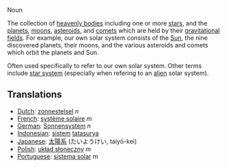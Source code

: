 Noun

The collection of [[heavenly bodies]] including one or more [[star]]s, and the [[planet]]s, [[moon]]s, [[asteroid]]s, and [[comet]]s which are held by their [[gravitational fields]].  For example, our own solar system consists of the [[Sun]], the nine discovered planets, their moons, and the various asteroids and comets which orbit the planets and Sun.

Often used specifically to refer to our own solar system.  Other terms include [[star system]] (especially when refering to an [[alien]] solar system).

== Translations ==
*[[Dutch]]: [[zonnestelsel]] ''n''
*[[French]]: [[système solaire]] ''m''
*[[German]]: [[Sonnensystem]] ''n''
*[[Indonesian]]: [[sistem]] [[tatasurya]]
*[[Japanese]]: [[太陽系]] (たいようけい, taiyō-kei)
*[[Polish]]: [[układ słoneczny]] ''m''
*[[Portuguese]]: [[sistema solar]] ''m''